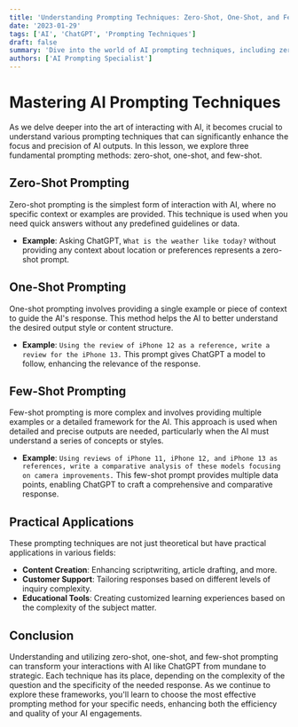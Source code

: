 ```yaml
---
title: 'Understanding Prompting Techniques: Zero-Shot, One-Shot, and Few-Shot'
date: '2023-01-29'
tags: ['AI', 'ChatGPT', 'Prompting Techniques']
draft: false
summary: 'Dive into the world of AI prompting techniques, including zero-shot, one-shot, and few-shot prompting, to enhance the precision and focus of your interactions with ChatGPT.'
authors: ['AI Prompting Specialist']
---
```


# Mastering AI Prompting Techniques

As we delve deeper into the art of interacting with AI, it becomes crucial to understand various prompting techniques that can significantly enhance the focus and precision of AI outputs. In this lesson, we explore three fundamental prompting methods: zero-shot, one-shot, and few-shot.

## Zero-Shot Prompting

Zero-shot prompting is the simplest form of interaction with AI, where no specific context or examples are provided. This technique is used when you need quick answers without any predefined guidelines or data.

- **Example**: Asking ChatGPT, `What is the weather like today?` without providing any context about location or preferences represents a zero-shot prompt.

## One-Shot Prompting

One-shot prompting involves providing a single example or piece of context to guide the AI's response. This method helps the AI to better understand the desired output style or content structure.

- **Example**: `Using the review of iPhone 12 as a reference, write a review for the iPhone 13.` This prompt gives ChatGPT a model to follow, enhancing the relevance of the response.

## Few-Shot Prompting

Few-shot prompting is more complex and involves providing multiple examples or a detailed framework for the AI. This approach is used when detailed and precise outputs are needed, particularly when the AI must understand a series of concepts or styles.

- **Example**: `Using reviews of iPhone 11, iPhone 12, and iPhone 13 as references, write a comparative analysis of these models focusing on camera improvements.` This few-shot prompt provides multiple data points, enabling ChatGPT to craft a comprehensive and comparative response.

## Practical Applications

These prompting techniques are not just theoretical but have practical applications in various fields:

- **Content Creation**: Enhancing scriptwriting, article drafting, and more.
- **Customer Support**: Tailoring responses based on different levels of inquiry complexity.
- **Educational Tools**: Creating customized learning experiences based on the complexity of the subject matter.

## Conclusion

Understanding and utilizing zero-shot, one-shot, and few-shot prompting can transform your interactions with AI like ChatGPT from mundane to strategic. Each technique has its place, depending on the complexity of the question and the specificity of the needed response. As we continue to explore these frameworks, you'll learn to choose the most effective prompting method for your specific needs, enhancing both the efficiency and quality of your AI engagements.
